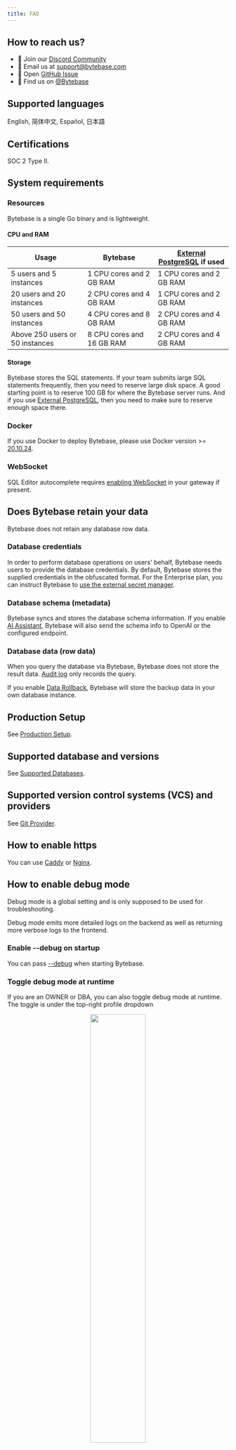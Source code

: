 ```yaml
---
title: FAQ
---
```


## How to reach us?

- 💬 Join our [Discord Community](https://discord.gg/huyw7gRsyA)
- 📧 Email us at [support@bytebase.com](mailto:support@bytebase.com)
- 🎫 Open [GitHub Issue](https://github.com/bytebase/bytebase/issues)
- 🤠 Find us on [@Bytebase](https://twitter.com/bytebase)

## Supported languages

English, 简体中文, Español, 日本語

## Certifications

SOC 2 Type II.

## System requirements

### Resources

Bytebase is a single Go binary and is lightweight.

#### CPU and RAM

| Usage                           | Bytebase                  | [External PostgreSQL](/docs/get-started/install/external-postgres/) if used |
| ------------------------------- | ------------------------- | --------------------------------------------------------------------------- |
| 5 users and 5 instances         | 1 CPU cores and 2 GB RAM  | 1 CPU cores and 2 GB RAM                                                    |
| 20 users and 20 instances       | 2 CPU cores and 4 GB RAM  | 1 CPU cores and 2 GB RAM                                                    |
| 50 users and 50 instances       | 4 CPU cores and 8 GB RAM  | 2 CPU cores and 4 GB RAM                                                    |
| Above 250 users or 50 instances | 8 CPU cores and 16 GB RAM | 2 CPU cores and 4 GB RAM                                                    |

#### Storage

Bytebase stores the SQL statements. If your team submits large SQL statements frequently,
then you need to reserve large disk space. A good starting point is to reserve 100 GB for where
the Bytebase server runs. And if you use [External PostgreSQL](/docs/get-started/install/external-postgres/),
then you need to make sure to reserve enough space there.

### Docker

If you use Docker to deploy Bytebase, please use Docker version >= [20.10.24](https://docs.docker.com/engine/release-notes/20.10/).

### WebSocket

SQL Editor autocomplete requires [enabling WebSocket](/docs/get-started/self-host/#enable-websocket-for-sql-editor) in your gateway if present.

## Does Bytebase retain your data

Bytebase does not retain any database row data.

### Database credentials

In order to perform database operations on users' behalf, Bytebase needs users to provide the database credentials.
By default, Bytebase stores the supplied credentials in the obfuscated format. For the Enterprise plan, you can
instruct Bytebase to [use the external secret manager](/docs/get-started/instance/#use-secret-manager).

### Database schema (metadata)

Bytebase syncs and stores the database schema information. If you enable [AI Assistant](/docs/ai-assistant/),
Bytebase will also send the schema info to OpenAI or the configured endpoint.

### Database data (row data)

When you query the database via Bytebase, Bytebase does not store the result data. [Audit log](/docs/security/audit-log/)
only records the query.

If you enable [Data Rollback](/docs/change-database/rollback-data-changes/), Bytebase will store the backup data in your
own database instance.

## Production Setup

See [Production Setup](/docs/administration/production-setup/).

## Supported database and versions

See [Supported Databases](/docs/introduction/supported-databases).

## Supported version control systems (VCS) and providers

See [Git Provider](/docs/vcs-integration/add-git-provider).

## How to enable https

You can use [Caddy](https://caddyserver.com/docs/quick-starts/reverse-proxy) or [Nginx](https://www.nginx.com/).

## How to enable debug mode

<HintBlock type="warning">

Debug mode is a global setting and is only supposed to be used for troubleshooting.

</HintBlock>

Debug mode emits more detailed logs on the backend as well as returning more verbose logs to the frontend.

### Enable --debug on startup

You can pass [--debug](/docs/reference/command-line#--debug) when starting Bytebase.

### Toggle debug mode at runtime

If you are an OWNER or DBA, you can also toggle debug mode at runtime. The toggle is under the top-right profile dropdown

<p align="center">
  <img src="/content/docs/FAQ/troubleshoot-debug-mode.webp" width="50%" />
</p>

## Does Bytebase support post action after applying a change to the database

You can configure [project webhook](/docs/change-database/webhook/#supported-webhook-endpoints) to observe events.

## Which data does Bytebase collect?

_To make deployment air-gapped, you can disable the collection by passing [`--disable-metric`](/docs/reference/command-line/#disable-sample) on startup_.

- Anonymous usage data.
- The registered email and name of the first member in the workspace.
